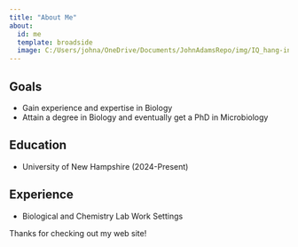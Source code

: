 ```yaml
---
title: "About Me"
about:
  id: me
  template: broadside
  image: C:/Users/johna/OneDrive/Documents/JohnAdamsRepo/img/IQ_hang-in-there-cat_compressed.jpg
---
```


:::{#me}

## Goals
- Gain experience and expertise in Biology
- Attain a degree in Biology and eventually get a PhD in Microbiology

## Education
- University of New Hampshire (2024-Present)

## Experience
- Biological and Chemistry Lab Work Settings

:::

Thanks for checking out my web site!
